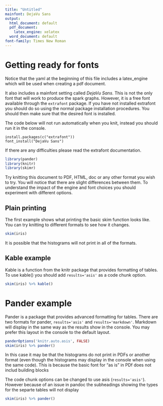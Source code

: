 ```yaml
---
title: "Untitled"
mainfont: DejaVu Sans
output:
  html_document: default
  pdf_document:
    latex_engine: xelatex
  word_document: default
font-family: Times New Roman
---
```


# Getting ready for fonts

Notice that the yaml at the beginning of this file includes a latex_engine which will be used 
when creating a pdf document.

It also includes a mainfont setting called _DejaVu Sans_.  This is not the only font that will 
work to produce the spark graphs. However, it is a free font available through the
`extrafont` package.  If you have not installed extrafont you should do so using the normal
package installation procedures. You should then make sure that the desired font is installed.

The code below will not run automatically when you knit, instead you should run it in the
console. 

```
install.packages(c("extrafont"))
font_install("DejaVu Sans")
```

If there are any difficulties please read the extrafont documentation.

 
```r
library(pander)
library(knitr)
library(skimr)

```

Try knitting this document to PDF, HTML, doc or any other format you wish to try. You 
will notice that there are slight differences between them.  To understand the impact
of the engine and font choices you should experiment with different options.

## Plain printing

The first example shows what printing the basic skim function looks like.  You can try 
knitting to different formats to see how it changes.

```r
skim(iris)
```

It is possible that the histograms will not print in all of the formats.

## Kable example

Kable is a function from the knitr package that provides formatting of tables.
To use kable() you should add `results='asis'` as a code chunk option.

````r

skim(iris) %>% kable()

````

# Pander example 

Pander is a package that provides advanced formatting for tables. There are two formats for
pander, `results='asis'` and `results='markdown'`. Markdown will display in the same way 
as the results show in the console. You may prefer this layout in the console to the default
layout. 

```r
panderOptions('knitr.auto.asis', FALSE)
skim(iris) %>% pander()
```

In this case it may be that the histograms do not print in PDFs or another format 
(even though the histograms may display in the console when using the same code). 
This is because the basic font for "as is" in PDf does not includ building blocks

The code chunk options can be changed to use asis (`results='asis'`). 
However because of an issue in pandoc the subheadings showing the types
for the separte tables will not display

```r

skim(iris) %>% pander()
```


